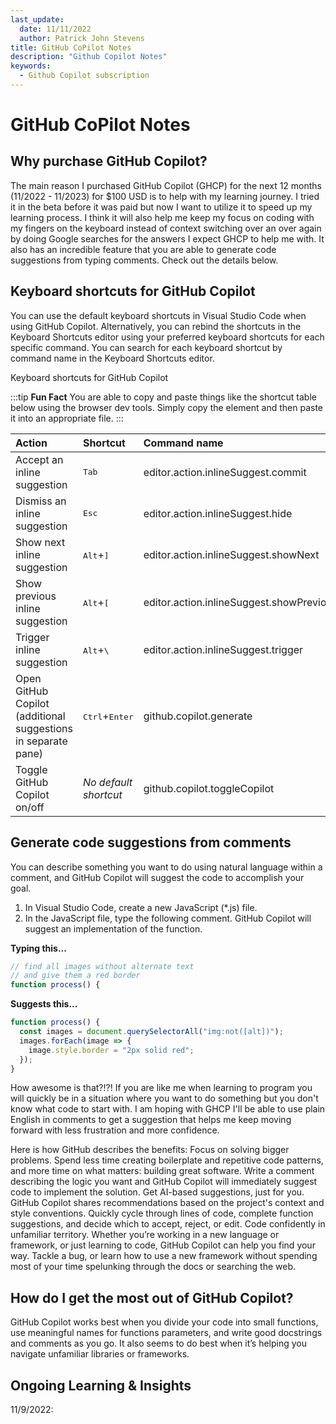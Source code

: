 ```yaml
---
last_update:
  date: 11/11/2022
  author: Patrick John Stevens
title: GitHub CoPilot Notes
description: "Github Copilot Notes"
keywords:
  - Github Copilot subscription
---
```

# GitHub CoPilot Notes

## Why purchase GitHub Copilot?

The main reason I purchased GitHub Copilot (GHCP) for the next 12 months (11/2022 - 11/2023) for $100 USD is to help with my learning journey. I tried it in the beta before it was paid but now I want to utilize it to speed up my learning process. I think it will also help me keep my focus on coding with my fingers on the keyboard instead of context switching over an over again by doing Google searches for the answers I expect GHCP to help me with. It also has an incredible feature that you are able to generate code suggestions from typing comments. Check out the details below.

## Keyboard shortcuts for GitHub Copilot
You can use the default keyboard shortcuts in Visual Studio Code when using GitHub Copilot. Alternatively, you can rebind the shortcuts in the Keyboard Shortcuts editor using your preferred keyboard shortcuts for each specific command. You can search for each keyboard shortcut by command name in the Keyboard Shortcuts editor.

Keyboard shortcuts for GitHub Copilot

:::tip **Fun Fact**
You are able to copy and paste things like the shortcut table below using the browser dev tools. Simply copy the element and then paste it into an appropriate file.
:::

<table><thead><tr><th align="left">Action</th><th align="left">Shortcut</th><th align="left">Command name</th></tr></thead><tbody><tr><td align="left">Accept an inline suggestion</td><td align="left"><kbd>Tab</kbd></td><td align="left">editor.action.inlineSuggest.commit</td></tr><tr><td align="left">Dismiss an inline suggestion</td><td align="left"><kbd>Esc</kbd></td><td align="left">editor.action.inlineSuggest.hide</td></tr><tr><td align="left">Show next inline suggestion</td><td align="left"><kbd>Alt</kbd>+<kbd>]</kbd></td><td align="left">editor.action.inlineSuggest.showNext</td></tr><tr><td align="left">Show previous inline suggestion</td><td align="left"><kbd>Alt</kbd>+<kbd>[</kbd></td><td align="left">editor.action.inlineSuggest.showPrevious</td></tr><tr><td align="left">Trigger inline suggestion</td><td align="left"><kbd>Alt</kbd>+<kbd>\</kbd></td><td align="left">editor.action.inlineSuggest.trigger</td></tr><tr><td align="left">Open GitHub Copilot (additional suggestions in separate pane)</td><td align="left"><kbd>Ctrl</kbd>+<kbd>Enter</kbd></td><td align="left">github.copilot.generate</td></tr><tr><td align="left">Toggle GitHub Copilot on/off</td><td align="left"><em>No default shortcut</em></td><td align="left">github.copilot.toggleCopilot</td></tr></tbody></table>

## Generate code suggestions from comments

You can describe something you want to do using natural language within a comment, and GitHub Copilot will suggest the code to accomplish your goal.

1. In Visual Studio Code, create a new JavaScript (*.js) file.
2. In the JavaScript file, type the following comment. GitHub Copilot will suggest an implementation of the function.

**Typing this...**

``` javascript
// find all images without alternate text
// and give them a red border
function process() {
```
**Suggests this...**

``` javascript
function process() {
  const images = document.querySelectorAll("img:not([alt])");
  images.forEach(image => {
    image.style.border = "2px solid red";
  });
}
```

How awesome is that?!?! If you are like me when learning to program you will quickly be in a situation where you want to do something but you don't know what code to start with. I am hoping with GHCP I'll be able to use plain English in comments to get a suggestion that helps me keep moving forward with less frustration and more confidence.

Here is how GitHub describes the benefits: Focus on solving bigger problems. Spend less time creating boilerplate and repetitive code patterns, and more time on what matters: building great software. Write a comment describing the logic you want and GitHub Copilot will immediately suggest code to implement the solution. Get AI-based suggestions, just for you. GitHub Copilot shares recommendations based on the project's context and style conventions. Quickly cycle through lines of code, complete function suggestions, and decide which to accept, reject, or edit. Code confidently in unfamiliar territory. Whether you’re working in a new language or framework, or just learning to code, GitHub Copilot can help you find your way. Tackle a bug, or learn how to use a new framework without spending most of your time spelunking through the docs or searching the web.

## How do I get the most out of GitHub Copilot?

GitHub Copilot works best when you divide your code into small functions, use meaningful names for functions parameters, and write good docstrings and comments as you go. It also seems to do best when it’s helping you navigate unfamiliar libraries or frameworks.

## Ongoing Learning & Insights

11/9/2022:

